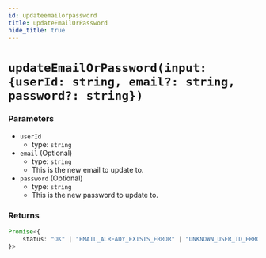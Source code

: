 ```yaml
---
id: updateemailorpassword
title: updateEmailOrPassword
hide_title: true
---
```


# ``updateEmailOrPassword(input: {userId: string, email?: string, password?: string})``

### Parameters
- ``userId``
  - type: ``string``
- `email` (Optional)
  - type: `string`
  - This is the new email to update to.
- `password` (Optional)
  - type: `string`
  - This is the new password to update to.


### Returns
```ts
Promise<{
    status: "OK" | "EMAIL_ALREADY_EXISTS_ERROR" | "UNKNOWN_USER_ID_ERROR";
}>
```